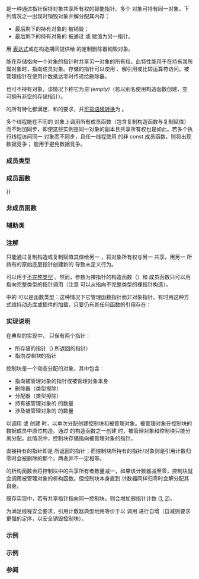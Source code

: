 {{cpp/title|shared_ptr}}
{{cpp/memory/shared_ptr/navbar}}
{{ddcl|header=memory|since=c++11|1=
template&lt; class T &gt; class shared_ptr;
}}

{{tt|std::shared_ptr}} 是一种通过指针保持对象共享所有权的智能指针。多个 {{tt|shared_ptr}} 对象可持有同一对象。下列情况之一出现时销毁对象并解分配其内存：
* 最后剩下的持有对象的 {{tt|shared_ptr}} 被销毁；
* 最后剩下的持有对象的 {{tt|shared_ptr}} 被通过 {{lc|1=operator=}} 或 {{lc|reset()}} 赋值为另一指针。

用 [[cpp/language/delete|{{tt|delete}} 表达式]]或在构造期间提供给 {{tt|shared_ptr}} 的定制删除器销毁对象。

{{tt|shared_ptr}} 能在存储指向一个对象的指针时共享另一对象的所有权。此特性能用于在持有其所属对象时，指向成员对象。存储的指针可以使用 {{lc|get()}}、解引用或比较运算符访问。被管理指针在使用计数抵达零时传递给删除器。

{{tt|shared_ptr}} 也可不持有对象，该情况下称它为''空 (empty)''（若以别名使用构造函数创建，空 {{tt|shared_ptr}} 可拥有非空的存储指针）。

{{tt|shared_ptr}} 的所有特化都满足{{named req|CopyConstructible}}、{{named req|CopyAssignable}}和{{named req|LessThanComparable}}的要求，并[[cpp/language/implicit conversion|可按语境转换]]为 {{tt|bool}}。

多个线程能在不同的 {{tt|shared_ptr}} 对象上调用所有成员函数（包含复制构造函数与复制赋值）而不附加同步，即使这些实例是同一对象的副本且共享所有权也是如此。若多个执行线程访问同一 {{tt|shared_ptr}} 对象而不同步，且任一线程使用 {{tt|shared_ptr}} 的非 const 成员函数，则将出现数据竞争；{{ltt|cpp/memory/shared_ptr/atomic2|std::atomic&lt;shared_ptr&gt;}} 能用于避免数据竞争。

===成员类型===
{{dsc begin}}
{{dsc hitem|成员类型|定义}}
{{dsc|{{tt|element_type}}|{{rev begin}}
{{rev|until=c++17|{{c/core|T}}}}
{{rev|since=c++17|{{c/core|std::remove_extent_t&lt;T&gt;}}}}
{{rev end}}
}}
{{dsc|{{tt|weak_type}} {{mark since c++17}}|{{c/core|std::weak_ptr&lt;T&gt;}}}}
{{dsc end}}

===成员函数===
{{dsc begin}}
{{dsc inc|cpp/memory/shared_ptr/dsc constructor}}
{{dsc inc|cpp/memory/shared_ptr/dsc destructor}}
{{dsc inc|cpp/memory/shared_ptr/dsc operator{{=}}}}

{{dsc h2|修改器}}
{{dsc inc|cpp/memory/shared_ptr/dsc reset}}
{{dsc inc|cpp/memory/shared_ptr/dsc swap}}

{{dsc h2|观察器}}
{{dsc inc|cpp/memory/shared_ptr/dsc get}}
{{dsc inc|cpp/memory/shared_ptr/dsc operator*}}
{{dsc inc|cpp/memory/shared_ptr/dsc operator_at}}
{{dsc inc|cpp/memory/shared_ptr/dsc use_count}}
{{dsc inc|cpp/memory/shared_ptr/dsc unique}}
{{dsc inc|cpp/memory/shared_ptr/dsc operator bool}}
{{dsc inc|cpp/memory/shared_ptr/dsc owner_before}}
{{dsc inc|cpp/memory/shared_ptr/dsc owner_hash}}
{{dsc inc|cpp/memory/shared_ptr/dsc owner_equal}}
{{dsc end}}

===非成员函数===
{{dsc begin}}
{{dsc inc|cpp/memory/shared_ptr/dsc make_shared}}
{{dsc inc|cpp/memory/shared_ptr/dsc allocate_shared}}
{{dsc inc|cpp/memory/shared_ptr/dsc pointer_cast}}
{{dsc inc|cpp/memory/shared_ptr/dsc get_deleter}}
{{dsc inc|cpp/memory/shared_ptr/dsc operator_cmp}}
{{dsc inc|cpp/memory/shared_ptr/dsc operator_ltlt}}
{{dsc inc|cpp/memory/shared_ptr/dsc swap2}}
{{dsc break}}
{{dsc inc|cpp/memory/shared_ptr/dsc atomic}}
{{dsc end}}

===辅助类===
{{dsc begin}}
{{dsc inc|cpp/memory/shared_ptr/dsc atomic2}}
{{dsc inc|cpp/memory/shared_ptr/dsc hash}}
{{dsc end}}

==={{rl|deduction_guides|推导指引}} {{mark since c++17}}===

===注解===
只能通过复制构造或复制赋值其值给另一 {{tt|shared_ptr}}，将对象所有权与另一 {{tt|shared_ptr}} 共享。用另一 {{tt|shared_ptr}} 所持有的原始底层指针创建新的 {{tt|shared_ptr}} 导致未定义行为。

{{tt|std::shared_ptr}} 可以用于[[cpp/language/type#不完整类型|不完整类型]] {{tt|T}}。然而，参数为裸指针的构造函数（{{c|template&lt;class Y&gt; shared_ptr(Y*)}}）和 {{c|template&lt;class Y&gt; void reset(Y*)}} 成员函数只可以用指向完整类型的指针调用（注意 {{lc|std::unique_ptr}} 可以从指向不完整类型的裸指针构造）。

{{c/core|std::shared_ptr&lt;T&gt;}} 中的 {{tt|T}} 可以是函数类型：这种情况下它管理函数指针而非对象指针。有时用这种方式维持动态库或插件的加载，只要仍有其任何函数的引用存在：
{{source|
void del(void(*)()) {}

void fun() {}

int main()
{
    std::shared_ptr&lt;void()&gt; ee(fun, del);
    (*ee)();
}
}}

===实现说明===
在典型的实现中，{{lc|std::shared_ptr}} 只保有两个指针：
* 所存储的指针（{{lc|get()}}) 所返回的指针）
* 指向''控制块''{{sep}}的指针

控制块是一个动态分配的对象，其中包含：
* 指向被管理对象的指针或被管理对象本身
* 删除器（类型擦除）
* 分配器（类型擦除）
* 持有被管理对象的 {{tt|shared_ptr}} 的数量
* 涉及被管理对象的 {{tt|weak_ptr}} 的数量

以调用 {{lc|std::make_shared}} 或 {{lc|std::allocate_shared}} 创建 {{tt|shared_ptr}} 时，以单次分配创建控制块和被管理对象。被管理对象在控制块的数据成员中原位构造。通过 {{tt|shared_ptr}} 的构造函数之一创建 {{tt|shared_ptr}} 时，被管理对象和控制块只能分离分配。此情况中，控制块存储指向被管理对象的指针。

{{tt|shared_ptr}} 直接持有的指针即是 {{lc|get()}} 所返回的指针；而控制块所持有的指针/对象则是引用计数归零时会被删除的那个。两者并不一定相等。

{{tt|shared_ptr}} 的析构函数会将控制块中的共享所有者数量减一，如果该计数器减至零，控制块就会调用被管理对象的析构函数。但控制块本身直到 {{lc|std::weak_ptr}} 计数器同样归零时会解分配其自身。

既存实现中，若有共享指针指向同一控制块，则会增加弱指针计数 ([https://stackoverflow.com/questions/43297517/stdshared-ptr-internals-weak-count-more-than-expected], [https://www.reddit.com/r/cpp/comments/3eia29/stdshared_ptrs_secret_constructor/ctfeh1p])。

为满足线程安全要求，引用计数器典型地用等价于以 {{lc|std::memory_order_relaxed}} 调用 {{lc|std::atomic::fetch_add}} 进行自增（自减则要求更强的定序，以安全销毁控制块）。

===示例===
{{example
|code=
#include &lt;chrono&gt;
#include &lt;iostream&gt;
#include &lt;memory&gt;
#include &lt;mutex&gt;
#include &lt;thread&gt;

using namespace std::chrono_literals;

struct Base
{
    Base() { std::cout &lt;&lt; "Base::Base()\n"; }

    // 注意：此处非虚析构函数 OK
    ~Base() { std::cout &lt;&lt; "Base::~Base()\n"; }
};

struct Derived : public Base
{
    Derived() { std::cout &lt;&lt; "Derived::Derived()\n"; }

    ~Derived() { std::cout &lt;&lt; "Derived::~Derived()\n"; }
};

void print(auto rem, std::shared_ptr&lt;Base&gt; const&amp; sp)
{
    std::cout &lt;&lt; rem &lt;&lt; "\n\tget() = " &lt;&lt; sp.get()
              &lt;&lt; ", use_count() = " &lt;&lt; sp.use_count() &lt;&lt; '\n';
}

void thr(std::shared_ptr&lt;Base&gt; p)
{
    std::this_thread::sleep_for(987ms);
    std::shared_ptr&lt;Base&gt; lp = p; // 线程安全，虽然自增共享的 use_count
    {
        static std::mutex io_mutex;
        std::lock_guard&lt;std::mutex&gt; lk(io_mutex);
        print("线程中的局部指针:", lp);
    }
}

int main()
{
    std::shared_ptr&lt;Base&gt; p = std::make_shared&lt;Derived&gt;();

    print("创建共享的 Derived (为 Base 指针)", p);

    std::thread t1{thr, p}, t2{thr, p}, t3{thr, p};
    p.reset(); // 从 main 释放所有权

    print("在 3 个线程间共享所有权并从 main 释放所有权:", p);

    t1.join();
    t2.join();
    t3.join();

    std::cout &lt;&lt; "线程全部已完成，最后一个删除了 Derived。\n";
}
|p=true
|output=
Base::Base()
Derived::Derived()
创建共享的 Derived (为 Base 指针)
	get() = 0x118ac30, use_count() = 1
在 3 个线程间共享所有权并从 main 释放所有权:
	get() = 0, use_count() = 0
线程中的局部指针:
	get() = 0x118ac30, use_count() = 5
线程中的局部指针:
	get() = 0x118ac30, use_count() = 4
线程中的局部指针:
	get() = 0x118ac30, use_count() = 2
Derived::~Derived()
Base::~Base()
已完成，最后一个删除了 Derived。
}}

===示例===
{{example
|code=
#include &lt;iostream&gt;
#include &lt;memory&gt;

struct MyObj
{
    MyObj() { std::cout &lt;&lt; "构造 MyObj\n"; }

    ~MyObj() { std::cout &lt;&lt; "析构 MyObj\n"; }
};

struct Container : std::enable_shared_from_this&lt;Container&gt; // 注: 公开继承
{
    std::shared_ptr&lt;MyObj&gt; memberObj;

    void CreateMember() { memberObj = std::make_shared&lt;MyObj&gt;(); }

    std::shared_ptr&lt;MyObj&gt; GetAsMyObj()
    {
        // 为成员使用使用别名 shared_ptr
        return std::shared_ptr&lt;MyObj&gt;(shared_from_this(), memberObj.get());
    }
};

#define COUT(str) std::cout &lt;&lt; '\n' &lt;&lt; str &lt;&lt; '\n'

#define DEMO(...) std::cout &lt;&lt; #__VA_ARGS__ &lt;&lt; " = " &lt;&lt; __VA_ARGS__ &lt;&lt; '\n'

int main()
{
    COUT("创建共享容器");
    std::shared_ptr&lt;Container&gt; cont = std::make_shared&lt;Container&gt;();
    DEMO(cont.use_count());
    DEMO(cont-&gt;memberObj.use_count());

    COUT("创建成员");
    cont-&gt;CreateMember();
    DEMO(cont.use_count());
    DEMO(cont-&gt;memberObj.use_count());

    COUT("创建另一个共享容器");
    std::shared_ptr&lt;Container&gt; cont2 = cont;
    DEMO(cont.use_count());
    DEMO(cont-&gt;memberObj.use_count());
    DEMO(cont2.use_count());
    DEMO(cont2-&gt;memberObj.use_count());

    COUT("GetAsMyObj");
    std::shared_ptr&lt;MyObj&gt; myobj1 = cont-&gt;GetAsMyObj();
    DEMO(myobj1.use_count());
    DEMO(cont.use_count());
    DEMO(cont-&gt;memberObj.use_count());
    DEMO(cont2.use_count());
    DEMO(cont2-&gt;memberObj.use_count());

    COUT("复制别名对象");
    std::shared_ptr&lt;MyObj&gt; myobj2 = myobj1;
    DEMO(myobj1.use_count());
    DEMO(myobj2.use_count());
    DEMO(cont.use_count());
    DEMO(cont-&gt;memberObj.use_count());
    DEMO(cont2.use_count());
    DEMO(cont2-&gt;memberObj.use_count());

    COUT("重置 cont2");
    cont2.reset();
    DEMO(myobj1.use_count());
    DEMO(myobj2.use_count());
    DEMO(cont.use_count());
    DEMO(cont-&gt;memberObj.use_count());

    COUT("重置 myobj2");
    myobj2.reset();
    DEMO(myobj1.use_count());
    DEMO(cont.use_count());
    DEMO(cont-&gt;memberObj.use_count());

    COUT("重置 cont");
    cont.reset();
    DEMO(myobj1.use_count());
    DEMO(cont.use_count());
}
|output=

创建共享容器
cont.use_count() = 1
cont-&gt;memberObj.use_count() = 0

创建成员
构造 MyObj
cont.use_count() = 1
cont-&gt;memberObj.use_count() = 1

创建另一个共享容器
cont.use_count() = 2
cont-&gt;memberObj.use_count() = 1
cont2.use_count() = 2
cont2-&gt;memberObj.use_count() = 1

GetAsMyObj
myobj1.use_count() = 3
cont.use_count() = 3
cont-&gt;memberObj.use_count() = 1
cont2.use_count() = 3
cont2-&gt;memberObj.use_count() = 1

复制别名对象
myobj1.use_count() = 4
myobj2.use_count() = 4
cont.use_count() = 4
cont-&gt;memberObj.use_count() = 1
cont2.use_count() = 4
cont2-&gt;memberObj.use_count() = 1

重置 cont2
myobj1.use_count() = 3
myobj2.use_count() = 3
cont.use_count() = 3
cont-&gt;memberObj.use_count() = 1

重置 myobj2
myobj1.use_count() = 2
cont.use_count() = 2
cont-&gt;memberObj.use_count() = 1

重置 cont
myobj1.use_count() = 1
cont.use_count() = 0
析构 MyObj
}}

===参阅===
{{dsc begin}}
{{dsc inc|cpp/memory/dsc unique_ptr}}
{{dsc inc|cpp/memory/dsc weak_ptr}}
{{dsc end}}

{{langlinks|de|en|es|fr|it|ja|pt|ru}}